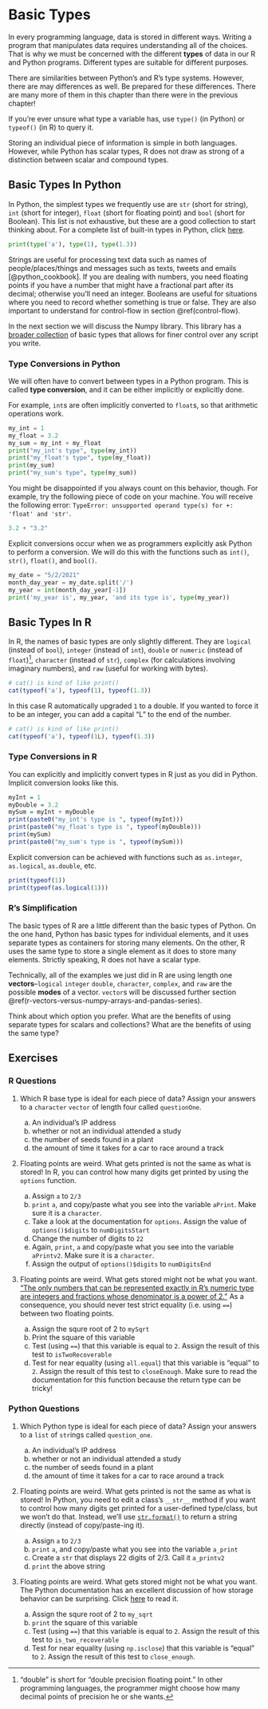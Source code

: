 # Basic Types

In every programming language, data is stored in different ways. Writing a program that manipulates data requires understanding all of the choices. That is why we must be concerned with the different **types** of data in our R and Python programs. Different types are suitable for different purposes.

There are similarities between Python's and R's type systems. However, there are may  differences as well. Be prepared for these differences. There are many more of them in this chapter than there were in the previous chapter!

If you're ever unsure what type a variable has, use `type()` (in Python) or `typeof()` (in R) to query it. 

Storing an individual piece of information is simple in both languages. However, while Python has scalar types, R does not draw as strong of a distinction between scalar and compound types.

## Basic Types In Python

In Python, the simplest types we frequently use are `str` (short for string), `int` (short for integer), `float` (short for floating point) and `bool` (short for Boolean). This list is not exhaustive, but these are a good collection to start thinking about. For a complete list of built-in types in Python, click [here](https://docs.python.org/3/library/stdtypes.html).

```python
print(type('a'), type(1), type(1.3))
```

Strings are useful for processing text data such as names of people/places/things and messages such as texts, tweets and emails [@python_cookbook]. If you are dealing with numbers, you need floating points if you have a number that might have a fractional part after its decimal; otherwise you'll need an integer. Booleans are useful for situations where you need to record whether something is true or false. They are also important to understand for control-flow in section \@ref(control-flow).

In the next section we will discuss the Numpy library. This library has a [broader collection](https://numpy.org/doc/stable/user/basics.types.html) of basic types that allows for finer control over any script you write. 


### Type Conversions in Python

We will often have to convert between types in a Python program. This is called **type conversion**, and it can be either implicitly or explicitly done. 

For example, `int`s are often implicitly converted to `float`s, so that arithmetic operations work. 
```python
my_int = 1
my_float = 3.2
my_sum = my_int + my_float
print("my_int's type", type(my_int))
print("my_float's type", type(my_float))
print(my_sum)
print("my_sum's type", type(my_sum))
```

You might be disappointed if you always count on this behavior, though. For example, try the following piece of code on your machine. You will receive the following error: `TypeError: unsupported operand type(s) for +: 'float' and 'str'`.

```python
3.2 + "3.2"
```
Explicit conversions occur when we as programmers explicitly ask Python to perform a conversion. We will do this with the functions such as `int()`, `str()`, `float()`, and `bool()`. 

```python
my_date = "5/2/2021"
month_day_year = my_date.split('/')
my_year = int(month_day_year[-1]) 
print('my_year is', my_year, 'and its type is', type(my_year))
```


## Basic Types In R

In R, the names of basic types are only slightly different. They are `logical` (instead of `bool`), `integer` (instead of `int`), `double` or `numeric` (instead of `float`)^["double" is short for "double precision floating point." In other programming languages, the programmer might choose how many decimal points of precision he or she wants.], `character` (instead of `str`), `complex` (for calculations involving imaginary numbers), and `raw` (useful for working with bytes).

```R
# cat() is kind of like print()
cat(typeof('a'), typeof(1), typeof(1.3))
```

In this case R automatically upgraded `1` to a double. If you wanted to force it to be an integer, you can add a capital "L" to the end of the number.

```R
# cat() is kind of like print()
cat(typeof('a'), typeof(1L), typeof(1.3))
```


### Type Conversions in R

You can explicitly and implicitly convert types in R just as you did in Python. Implicit conversion looks like this.

```R
myInt = 1
myDouble = 3.2
mySum = myInt + myDouble
print(paste0("my_int's type is ", typeof(myInt)))
print(paste0("my_float's type is ", typeof(myDouble)))
print(mySum)
print(paste0("my_sum's type is ", typeof(mySum)))
```

Explicit conversion can be achieved with functions such as `as.integer`, `as.logical`, `as.double`, etc.

```R
print(typeof(1))
print(typeof(as.logical(1)))
```



### R's Simplification

The basic types of R are a little different than the basic types of Python. On the one hand, Python has basic types for individual elements, and it uses separate types as containers for storing many elements. On the other, R uses the same type to store a single element as it does to store many elements. Strictly speaking, R does not have a scalar type. 

Technically, all of the examples we just did in R are using length one **vectors**--`logical` `integer` `double`, `character`, `complex`, and `raw` are the possible **modes** of a vector\index{vectors in R}. `vector`s will be discussed further section \@ref(r-vectors-versus-numpy-arrays-and-pandas-series).

Think about which option you prefer. What are the benefits of using separate types for scalars and collections? What are the benefits of using the same type?



## Exercises

### R Questions

1. Which R base type is ideal for each piece of data? Assign your answers to a `character` `vector` of length four called `questionOne`. 

    a. An individual's IP address
    b. whether or not an individual attended a study
    c. the number of seeds found in a plant
    d. the amount of time it takes for a car to race around a track
  
2. Floating points are weird. What gets printed is not the same as what is stored! In R, you can control how many digits get printed by using the `options` function. 

    a. Assign `a` to `2/3`
    b. `print` `a`, and copy/paste what you see into the variable `aPrint`. Make sure it is a `character`.
    c. Take a look at the documentation for `options`. Assign the value of `options()$digits` to `numDigitsStart`
    d. Change the number of digits to `22`
    e. Again, `print`, `a` and copy/paste what you see into the variable `aPrintv2`. Make sure it is a `character`.
    f. Assign the output of `options()$digits` to `numDigitsEnd`
    
3. Floating points are weird. What gets stored might not be what you want. ["The only numbers that can be represented exactly in R’s numeric type are integers and fractions whose denominator is a power of 2."](https://cran.r-project.org/doc/FAQ/R-FAQ.html#Why-doesn_0027t-R-think-these-numbers-are-equal_003f) As a consequence, you should never test strict equality (i.e. using `==`) between two floating points. 

    a. Assign the squre root of 2 to `mySqrt`
    b. Print the square of this variable
    c. Test (using `==`) that this variable is equal to `2`. Assign the result of this test to `isTwoRecoverable`
    d. Test for near equality (using `all.equal`) that this variable is "equal" to `2`. Assign the result of this test to `closeEnough`. Make sure to read the documentation for this function because the return type can be tricky!
    

### Python Questions

1. Which Python type is ideal for each piece of data? Assign your answers to a `list` of `str`ings called `question_one`. 

    a. An individual's IP address
    b. whether or not an individual attended a study
    c. the number of seeds found in a plant
    d. the amount of time it takes for a car to race around a track

2. Floating points are weird. What gets printed is not the same as what is stored! In Python, you need to edit a class's `__str__` method if you want to control how many digits get printed for a user-defined type/class, but we won't do that. Instead, we'll use [`str.format()`](https://docs.python.org/3/library/stdtypes.html#str.format) to return a string directly (instead of copy/paste-ing it). 

    a. Assign `a` to `2/3`
    b. `print` `a`, and copy/paste what you see into the variable `a_print`
    c. Create a `str` that displays 22 digits of 2/3. Call it `a_printv2`
    d. `print` the above string

3. Floating points are weird. What gets stored might not be what you want. The Python documentation has an excellent discussion of how storage behavior can be surprising. Click [here](https://docs.python.org/3/tutorial/floatingpoint.html) to read it.

    a. Assign the squre root of 2 to `my_sqrt`
    b. `print` the square of this variable
    c. Test (using `==`) that this variable is equal to `2`. Assign the result of this test to `is_two_recoverable`
    d. Test for near equality (using `np.isclose`) that this variable is "equal" to `2`. Assign the result of this test to `close_enough`. 
